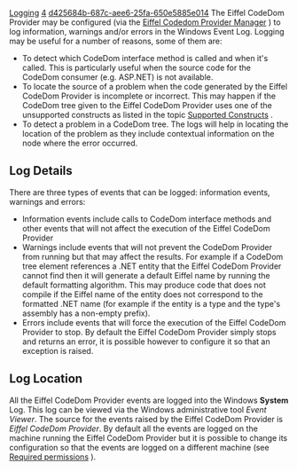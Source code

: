 [[Property:title|Logging]]
[[Property:weight|4]]
[[Property:uuid|d425684b-687c-aee6-25fa-650e5885e014]]
The Eiffel CodeDom Provider may be configured (via the [[Eiffel CodeDom Provider Manager|Eiffel Codedom Provider Manager]] ) to log information, warnings and/or errors in the Windows Event Log. Logging may be useful for a number of reasons, some of them are: 
*  To detect which CodeDom interface method is called and when it's called. This is particularly useful when the source code for the CodeDom consumer (e.g. ASP.NET) is not available. 
*  To locate the source of a problem when the code generated by the Eiffel CodeDom Provider is incomplete or incorrect. This may happen if the CodeDom tree given to the Eiffel CodeDom Provider uses one of the unsupported constructs as listed in the topic [[Supported Constructs|Supported Constructs]] . 
*  To detect a problem in a CodeDom tree. The logs will help in locating the location of the problem as they include contextual information on the node where the error occurred. 

==Log Details==
There are three types of events that can be logged: information events, warnings and errors: 
*  Information events include calls to CodeDom interface methods and other events that will not affect the execution of the Eiffel CodeDom Provider 
*  Warnings include events that will not prevent the CodeDom Provider from running but that may affect the results. For example if a CodeDom tree element references a .NET entity that the Eiffel CodeDom Provider cannot find then it will generate a default Eiffel name by running the default formatting algorithm. This may produce code that does not compile if the Eiffel name of the entity does not correspond to the formatted .NET name (for example if the entity is a type and the type's assembly has a non-empty prefix). 
*  Errors include events that will force the execution of the Eiffel CodeDom Provider to stop. By default the Eiffel CodeDom Provider simply stops and returns an error, it is possible however to configure it so that an exception is raised. 

==Log Location==
All the Eiffel CodeDom Provider events are logged into the Windows '''System''' Log. This log can be viewed via the Windows administrative tool ''Event Viewer''. The source for the events raised by the Eiffel CodeDom Provider is ''Eiffel CodeDom Provider''. By default all the events are logged on the machine running the Eiffel CodeDom Provider but it is possible to change its configuration so that the events are logged on a different machine (see [[Required Permissions|Required permissions]] ). 
{{seealso| '''See also''': [[Eiffel CodeDom Provider Manager|Eiffel CodeDom Provider Manager]] , [[Supported Constructs|Supported constructs]] , [[Required Permissions|Required permissions]]  }}




